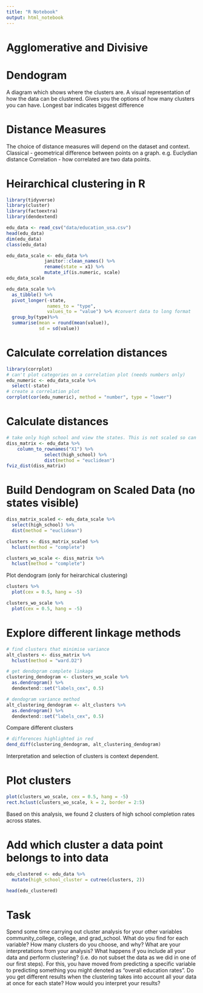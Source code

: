 ```yaml
---
title: "R Notebook"
output: html_notebook
---
```


# Agglomerative and Divisive

# Dendogram
A diagram which shows where the clusters are. A visual representation of how the data can be clustered.
Gives you the options of how many clusters you can have.
Longest bar indicates biggest difference

# Distance Measures
The choice of distance measures will depend on the dataset and context.
Classical - geometrical difference between points on a graph.
   e.g. Euclydian distance
Correlation - how correlated are two data points.

# Heirarchical clustering in R

```r
library(tidyverse)
library(cluster)
library(factoextra)
library(dendextend)
```
```r
edu_data <- read_csv("data/education_usa.csv")
head(edu_data)
dim(edu_data)
class(edu_data)
```
```r
edu_data_scale <- edu_data %>%
              janitor::clean_names() %>%
              rename(state = x1) %>%
              mutate_if(is.numeric, scale)
edu_data_scale
```
```r
edu_data_scale %>%
  as_tibble() %>%
  pivot_longer(-state, 
               names_to = "type", 
               values_to = "value") %>% #convert data to long format
  group_by(type)%>%
  summarise(mean = round(mean(value)), 
            sd = sd(value))
```
# Calculate correlation distances
```r
library(corrplot)
# can't plot categories on a correlation plot (needs numbers only)
edu_numeric <- edu_data_scale %>%
  select(-state)
# create a correlation plot
corrplot(cor(edu_numeric), method = "number", type = "lower")
```

# Calculate distances
```r
# take only high school and view the states. This is not scaled so can't be used for clustering. This is a not great method for seeing the character labels on the axes.
diss_matrix <- edu_data %>%
    column_to_rownames("X1") %>%
              select(high_school) %>%
              dist(method = "euclidean") 
fviz_dist(diss_matrix)
```

# Build Dendogram on Scaled Data (no states visible)

```r
diss_matrix_scaled <- edu_data_scale %>% 
  select(high_school) %>% 
  dist(method = "euclidean")

clusters <- diss_matrix_scaled %>% 
  hclust(method = "complete")

clusters_wo_scale <- diss_matrix %>% 
  hclust(method = "complete")
```

Plot dendogram (only for heirarchical clustering)
```r
clusters %>% 
  plot(cex = 0.5, hang = -5)

clusters_wo_scale %>% 
  plot(cex = 0.5, hang = -5)
```

# Explore different linkage methods

```r
# find clusters that minimise variance
alt_clusters <- diss_matrix %>% 
  hclust(method = "ward.D2")

# get dendogram complete linkage
clustering_dendogram <- clusters_wo_scale %>% 
  as.dendrogram() %>% 
  dendextend::set("labels_cex", 0.5)

# dendogram variance method
alt_clustering_dendogram <- alt_clusters %>% 
  as.dendrogram() %>% 
  dendextend::set("labels_cex", 0.5)
```

Compare different clusters
```r
# differences highlighted in red
dend_diff(clustering_dendogram, alt_clustering_dendogram)
```

Interpretation and selection of clusters is context dependent.

# Plot clusters
```r
plot(clusters_wo_scale, cex = 0.5, hang = -5)
rect.hclust(clusters_wo_scale, k = 2, border = 2:5)
```

Based on this analysis, we found 2 clusters of high school completion rates across states.

# Add which cluster a data point belongs to into data
```r
edu_clustered <- edu_data %>% 
  mutate(high_school_cluster = cutree(clusters, 2))

head(edu_clustered)
```

# Task
Spend some time carrying out cluster analysis for your other variables community_college, college, and grad_school. What do you find for each variable? How many clusters do you choose, and why? What are your interpretations from your analysis?
What happens if you include all your data and perform clustering? (i.e. do not subset the data as we did in one of our first steps). For this, you have moved from predicting a specific variable to predicting something you might denoted as “overall education rates”. Do you get different results when the clustering takes into account all your data at once for each state? How would you interpret your results?